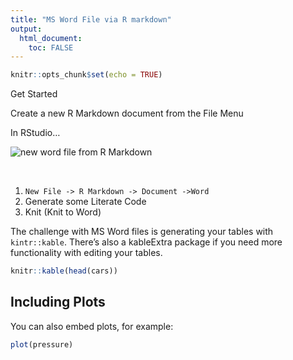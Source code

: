 ```yaml
---
title: "MS Word File via R markdown"
output: 
  html_document:
    toc: FALSE
---
```


```r
knitr::opts_chunk$set(echo = TRUE)
```

Get Started

Create a new R Markdown document from the File Menu

In RStudio...

![](images/ms_word.png "new word file from R Markdown")


&nbsp;

1. `New File -> R Markdown -> Document ->Word`
1. Generate some Literate Code
1. Knit (Knit to Word)



The challenge with MS Word files is generating your tables with `kintr::kable`.  There's also a kableExtra package if you need more functionality with editing your tables.

```r
knitr::kable(head(cars))
```


## Including Plots

You can also embed plots, for example:

```r
plot(pressure)
```

